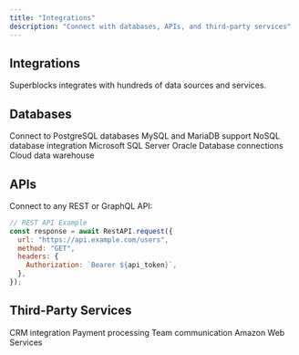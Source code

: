 ```yaml
---
title: "Integrations"
description: "Connect with databases, APIs, and third-party services"
---
```


## Integrations

Superblocks integrates with hundreds of data sources and services.

## Databases

<CardGroup cols={3}>
  <Card title="PostgreSQL" icon="database">
    Connect to PostgreSQL databases
  </Card>
  <Card title="MySQL" icon="database">
    MySQL and MariaDB support
  </Card>
  <Card title="MongoDB" icon="database">
    NoSQL database integration
  </Card>
  <Card title="SQL Server" icon="database">
    Microsoft SQL Server
  </Card>
  <Card title="Oracle" icon="database">
    Oracle Database connections
  </Card>
  <Card title="Snowflake" icon="snowflake">
    Cloud data warehouse
  </Card>
</CardGroup>

## APIs

Connect to any REST or GraphQL API:

```javascript
// REST API Example
const response = await RestAPI.request({
  url: "https://api.example.com/users",
  method: "GET",
  headers: {
    Authorization: `Bearer ${api_token}`,
  },
});
```

## Third-Party Services

<CardGroup cols={2}>
  <Card title="Salesforce" icon="salesforce">
    CRM integration
  </Card>
  <Card title="Stripe" icon="stripe">
    Payment processing
  </Card>
  <Card title="Slack" icon="slack">
    Team communication
  </Card>
  <Card title="AWS" icon="aws">
    Amazon Web Services
  </Card>
</CardGroup>

